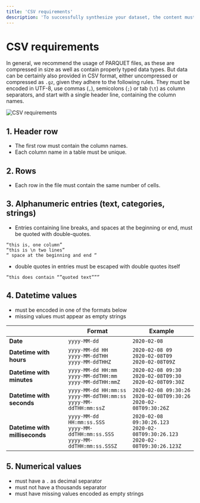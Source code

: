 ```yaml
---
title: 'CSV requirements'
description: 'To successfully synthesize your dataset, the content must be encoded in UTF-8, have commas (,) or semicolons (;) as comma separators, and contain the column names as a header row.'
---
```



# CSV requirements

In general, we recommend the usage of PARQUET files, as these are compressed in size as well as contain properly
typed data types. But data can be certainly also provided in CSV format, either uncompressed or compressed as `.gz`,
given they adhere to the following rules. They must be encoded in UTF-8, use commas (`,`), semicolons (`;`) or tab (`\t`) as
column separators, and start with a single header line, containing the column names.

<Image
    src="/docimages/generators/prepare-your-data/csv-requirements.webp"
    alt="CSV requirements"
    width={800}
    height={150}
/>

## 1. Header row

* The first row must contain the column names.
* Each column name in a table must be unique.

## 2. Rows

* Each row in the file must contain the same number of cells.

## 3. Alphanumeric entries (text, categories, strings)

* Entries containing line breaks, and spaces at the beginning or end, must be quoted with double-quotes.
```
“this is, one column”
“this is \n two lines”
“ space at the beginning and end “
```
* double quotes in entries must be escaped with double quotes itself
```
“this does contain “”quoted text”””
```

## 4. Datetime values

* must be encoded in one of the formats below
* missing values must appear as empty strings

| | Format | Example |
| --- | --- | --- |
| **Date** | `yyyy-MM-dd` | `2020-02-08` |
| **Datetime with hours** | `yyyy-MM-dd HH`<br />`yyyy-MM-ddTHH`<br />`yyyy-MM-ddTHHZ` | `2020-02-08 09`<br />`2020-02-08T09`<br />`2020-02-08T09Z` |
| **Datetime with minutes** | `yyyy-MM-dd HH:mm`<br />`yyyy-MM-ddTHH:mm`<br />`yyyy-MM-ddTHH:mmZ` | `2020-02-08 09:30`<br />`2020-02-08T09:30`<br />`2020-02-08T09:30Z` |
| **Datetime with seconds** | `yyyy-MM-dd HH:mm:ss`<br />`yyyy-MM-ddTHH:mm:ss`<br />`yyyy-MM-ddTHH:mm:ssZ` | `2020-02-08 09:30:26`<br />`2020-02-08T09:30:26`<br />`2020-02-08T09:30:26Z` |
| **Datetime with milliseconds** | `yyyy-MM-dd HH:mm:ss.SSS`<br />`yyyy-MM-ddTHH:mm:ss.SSS`<br />`yyyy-MM-ddTHH:mm:ss.SSSZ` | `2020-02-08 09:30:26.123`<br />`2020-02-08T09:30:26.123`<br />`2020-02-08T09:30:26.123Z` |

## 5. Numerical values

* must have a `.` as decimal separator
* must not have a thousands separator
* must have missing values encoded as empty strings
